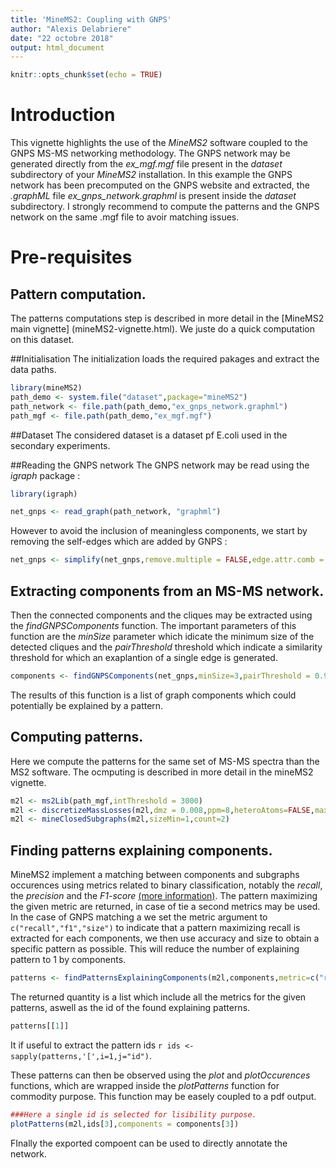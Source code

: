 ```yaml
---
title: 'MineMS2: Coupling with GNPS'
author: "Alexis Delabriere"
date: "22 octobre 2018"
output: html_document
---
```


```r
knitr::opts_chunk$set(echo = TRUE)
```


# Introduction

This vignette highlights the use of the _MineMS2_ software coupled to the GNPS MS-MS networking methodology. The GNPS network may be generated directly from the *ex_mgf.mgf* file present in the *dataset* subdirectory of your _MineMS2_ installation. In this example the GNPS network has been precomputed on the GNPS website and extracted, the *.graphML* file  *ex_gnps_network.graphml* is present inside the *dataset* subdirectory. I strongly recommend to compute the patterns and the GNPS network on the same .mgf file to avoir matching issues.


# Pre-requisites

## Pattern computation.
The patterns computations step is described in more detail in the [MineMS2 main vignette] (mineMS2-vignette.html). We juste do a quick computation on this dataset.




##Initialisation
The initialization loads the required pakages and extract the data paths.
```r
library(mineMS2)
path_demo <- system.file("dataset",package="mineMS2")
path_network <- file.path(path_demo,"ex_gnps_network.graphml")
path_mgf <- file.path(path_demo,"ex_mgf.mgf")
```

##Dataset
The considered dataset is a dataset pf E.coli used in the secondary experiments.

##Reading the GNPS network
The GNPS network may be read using the *igraph* package :
```r
library(igraph)

net_gnps <- read_graph(path_network, "graphml")
```

However to avoid the inclusion of meaningless components, we start by removing the self-edges which are added by GNPS :

```r
net_gnps <- simplify(net_gnps,remove.multiple = FALSE,edge.attr.comb = "ignore")
```

## Extracting components from an MS-MS network.

Then the connected components and the cliques may be extracted using the *findGNPSComponents* function. The important parameters of this function are the _minSize_ parameter which idicate the minimum size of the detected cliques and the _pairThreshold_ threshold which indicate a similarity threshold for which an exaplantion of a single edge is generated.
```r
components <- findGNPSComponents(net_gnps,minSize=3,pairThreshold = 0.9)
```
The results of this function is a list of graph components which could potentially be explained by a pattern.

## Computing patterns.
Here we compute the patterns for the same set of MS-MS spectra than the MS2 software. The ocmputing is described in more detail in the mineMS2 vignette.
```r
m2l <- ms2Lib(path_mgf,intThreshold = 3000)
m2l <- discretizeMassLosses(m2l,dmz = 0.008,ppm=8,heteroAtoms=FALSE,maxFrags=15)
m2l <- mineClosedSubgraphs(m2l,sizeMin=1,count=2)
```
## Finding patterns explaining components.

MineMS2 implement a matching between components and subgraphs occurences using metrics related to binary classification, notably the _recall_, the _precision_ and the _F1-score_ [(more information)](https://en.wikipedia.org/wiki/F1_score). The pattern maximizing the given metric are returned, in case of tie a second metrics may be used. In the case of GNPS matching a we set the metric argument to `c("recall","f1","size")` to indicate that a pattern maximizing recall is extracted for each components, we then use accuracy and size to obtain a specific pattern as possible. This will reduce the number of explaining pattern to 1 by components.
```r
patterns <- findPatternsExplainingComponents(m2l,components,metric=c("recall","accuracy","size"))
```

The returned quantity is a list which include all the metrics for the given patterns, aswell as the id of the found explaining patterns.
```r
patterns[[1]]
```
It if useful to extract the pattern ids `r ids <- sapply(patterns,'[',i=1,j="id")`.


These patterns can then be observed using the _plot_ and _plotOccurences_ functions, which are wrapped inside the _plotPatterns_ function for commodity purpose. This function may be easely coupled to a pdf output.
```r
###Here a single id is selected for lisibility purpose.
plotPatterns(m2l,ids[3],components = components[3])
```
 FInally the exported compoent can be used to directly annotate the network.
